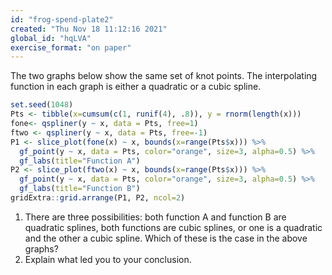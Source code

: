 ```yaml
---
id: "frog-spend-plate2"
created: "Thu Nov 18 11:12:16 2021"
global_id: "hqLVA"
exercise_format: "on paper"
---
```


The two graphs below show the same set of knot points. The interpolating function in each graph is either a quadratic or a cubic spline.

```r
set.seed(1048)
Pts <- tibble(x=cumsum(c(1, runif(4), .8)), y = rnorm(length(x)))
fone<- qspliner(y ~ x, data = Pts, free=1)
ftwo <- qspliner(y ~ x, data = Pts, free=-1)
P1 <- slice_plot(fone(x) ~ x, bounds(x=range(Pts$x))) %>%
  gf_point(y ~ x, data = Pts, color="orange", size=3, alpha=0.5) %>%
  gf_labs(title="Function A")
P2 <- slice_plot(ftwo(x) ~ x, bounds(x=range(Pts$x))) %>%
  gf_point(y ~ x, data = Pts, color="orange", size=3, alpha=0.5) %>%
  gf_labs(title="Function B")
gridExtra::grid.arrange(P1, P2, ncol=2)
```

1. There are three possibilities: both function A and function B are quadratic splines, both functions are cubic splines, or one is a quadratic and the other a cubic spline. Which of these is the case in the above graphs?
2. Explain what led you to your conclusion.

